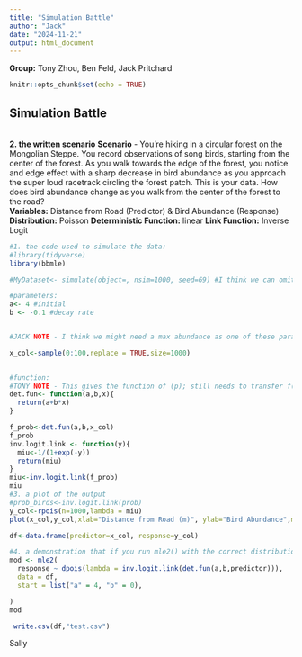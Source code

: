 ```yaml
---
title: "Simulation Battle"
author: "Jack"
date: "2024-11-21"
output: html_document
---
```


**Group:** Tony Zhou, Ben Feld, Jack Pritchard

```r
knitr::opts_chunk$set(echo = TRUE)
```

## Simulation Battle
\
**2. the written scenario**
**Scenario** - You're hiking in a circular forest on the Mongolian Steppe. You record observations of song birds, starting from the center of the forest. As you walk towards the edge of the forest, you notice and edge effect with a sharp decrease in bird abundance as you approach the super loud racetrack circling the forest patch. This is your data. How does bird abundance change as you walk from the center of the forest to the road? 
\
**Variables:** Distance from Road (Predictor) & Bird Abundance (Response) 
**Distribution:** Poisson
**Deterministic Function:** linear
**Link Function:** Inverse Logit
\
```r
#1. the code used to simulate the data:
#library(tidyverse)
library(bbmle)

#MyDataset<- simulate(object=, nsim=1000, seed=69) #I think we can omit this now?-Jack

#parameters:
a<- 4 #initial 
b <- -0.1 #decay rate


#JACK NOTE - I think we might need a max abundance as one of these parameters? 

x_col<-sample(0:100,replace = TRUE,size=1000)

  
#function: 
#TONY NOTE - This gives the function of (p); still needs to transfer f(p) to (p)
det.fun<- function(a,b,x){
  return(a+b*x)
} 

f_prob<-det.fun(a,b,x_col)
f_prob
inv.logit.link <- function(y){
  miu<-1/(1+exp(-y))
  return(miu)
}
miu<-inv.logit.link(f_prob)
miu
#3. a plot of the output
#prob_birds<-inv.logit.link(prob)
y_col<-rpois(n=1000,lambda = miu) 
plot(x_col,y_col,xlab="Distance from Road (m)", ylab="Bird Abundance",main="Bird Abundance vs. Distance from Road")

df<-data.frame(predictor=x_col, response=y_col)

#4. a demonstration that if you run mle2() with the correct distribution and deterministic function, you recover the simulated parameters:
mod <- mle2(
  response ~ dpois(lambda = inv.logit.link(det.fun(a,b,predictor))),
  data = df,
  start = list("a" = 4, "b" = 0),

)
mod

 write.csv(df,"test.csv")

```

Sally

```r


```